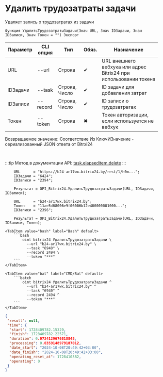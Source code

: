 ﻿---
sidebar_position: 2
description: Удалить трудозатраты задачи и другие функции для работы с Bitrix24 в Открытом пакете интеграций - бесплатной open-source библиотеке интеграций для 1С:Предприятие 8, OneScript и CLI
keywords: [1C, 1С, 1С:Предприятие, 1С:Предприятие 8.3, API, Интеграция, Сервисы, Обмен, OneScript, CLI, Bitrix24]
---


# Удалить трудозатраты задачи
 Удаляет запись о трудозатратах из задачи



`Функция УдалитьТрудозатратыЗадачи(Знач URL, Знач IDЗадачи, Знач IDЗаписи, Знач Токен = "") Экспорт`

  | Параметр | CLI опция | Тип | Обяз. | Назначение |
  |-|-|-|-|-|
  | URL | --url | Строка | &#x2714; | URL внешнего вебхука или адрес Bitrix24 при использовании токена |
  | IDЗадачи | --task | Строка, Число | &#x2714; | ID задачи для добавления затрат |
  | IDЗаписи | --record | Строка, Число | &#x2714; | ID записи о трудозатратах |
  | Токен | --token | Строка | &#x2716; | Токен авторизации, если используется не вебхук |

  
  Возвращаемое значение:   Соответствие Из КлючИЗначение - сериализованный JSON ответа от Bitrxi24

<br/>

:::tip
Метод в документации API: [task.elapseditem.delete](https://dev.1c-bitrix.ru/rest_help/tasks/task/elapseditem/delete.php)
:::
<br/>



```bsl title="Пример использования для 1С:Предприятие/OneScript"
    URL      = "https://b24-ar17wx.bitrix24.by/rest/1/h0m...";
    IDЗадачи = "6424";
    IDЗаписи = "2394";

    Результат = OPI_Bitrix24.УдалитьТрудозатратыЗадачи(URL, IDЗадачи, IDЗаписи);

    URL      = "b24-ar17wx.bitrix24.by";
    Токен    = "11ae5d68006e9f06006b12e400000001000...";
    IDЗаписи = "2396";

    Результат = OPI_Bitrix24.УдалитьТрудозатратыЗадачи(URL, IDЗадачи, IDЗаписи, Токен);
```
    

 <Tabs>
  
    <TabItem value="bash" label="Bash" default>
        ```bash
            oint bitrix24 УдалитьТрудозатратыЗадачи \
              --url "b24-ar17wx.bitrix24.by" \
              --task "6940" \
              --record 2494 \
              --token "***"
        ```
    </TabItem>
  
    <TabItem value="bat" label="CMD/Bat" default>
        ```batch
            oint bitrix24 УдалитьТрудозатратыЗадачи ^
              --url "b24-ar17wx.bitrix24.by" ^
              --task "6940" ^
              --record 2494 ^
              --token "***"
        ```
    </TabItem>
</Tabs>


```json title="Результат"
{
 "result": null,
 "time": {
  "start": 1728409782.15329,
  "finish": 1728409782.22571,
  "duration": 0.0724129676818848,
  "processing": 0.0359148979187012,
  "date_start": "2024-10-08T20:49:42+03:00",
  "date_finish": "2024-10-08T20:49:42+03:00",
  "operating_reset_at": 1728410382,
  "operating": 0
 }
}
```
